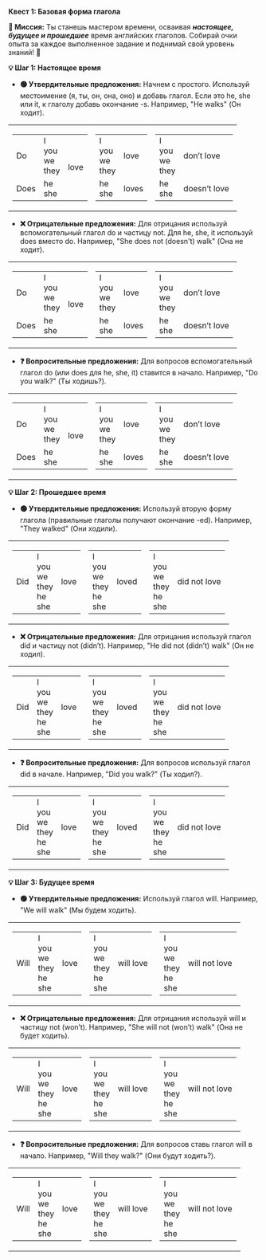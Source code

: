 
**Квест 1: Базовая форма глагола**

**🎯 Миссия:**
Ты станешь мастером времени, осваивая ***настоящее, будущее и прошедшее*** время английских глаголов. Собирай очки опыта за каждое выполненное задание и поднимай свой уровень знаний! 🚀

**💡 Шаг 1: Настоящее время**
- **🟢 Утвердительные предложения:** Начнем с простого. Используй местоимение <Highlight>(я, ты, он, она, оно)</Highlight> и добавь глагол. Если это <Highlight>he, she или it,</Highlight> к глаголу добавь окончание <Highlight>-s.</Highlight> Например, <Highlight>"He walks"</Highlight> <Highlight>(Он ходит).</Highlight>

<table className="main">
  <tbody>
  <tr>
    <td>
      <table>
        <tbody>
        <tr>
          <td>Do</td>
          <td>
            <div>I</div>
            <div>you</div>
            <div>we</div>
            <div>they</div>
          </td>
          <td rowSpan="2"><span>love</span></td>
        </tr>
        <tr>
          <td>Does</td>
          <td>
            <div>he</div>
            <div>she</div>
          </td>
        </tr>
        </tbody>
      </table>
    </td>
    <td className="current">
      <table>
        <tbody>
        <tr>
          <td>
            <div>I</div>
            <div>you</div>
            <div>we</div>
            <div>they</div>
          </td>
          <td><span>love</span></td>
        </tr>
        <tr>
          <td>
            <div>he</div>
            <div>she</div>
          </td>
          <td>love<span className="red">s</span></td>
        </tr>
        </tbody>
      </table>
    </td>
    <td>
      <table>
        <tbody>
        <tr>
          <td>
            <div>I</div>
            <div>you</div>
            <div>we</div>
            <div>they</div>
          </td>
          <td>don’t <span>love</span></td>
        </tr>
        <tr>
          <td>
            <div>he</div>
            <div>she</div>
          </td>
          <td>doesn’t <span>love</span></td>
        </tr>
        </tbody>
      </table>
    </td>
  </tr>
  </tbody>
</table>

- **❌ Отрицательные предложения:** Для отрицания используй вспомогательный глагол <Highlight>do</Highlight> и частицу <Highlight>not.</Highlight> Для <Highlight>he, she, it</Highlight> используй <Highlight>does</Highlight> вместо <Highlight>do.</Highlight> Например, <Highlight>"She does not (doesn't) walk"</Highlight> <Highlight>(Она не ходит).</Highlight>

<table className="main">
  <tbody>
  <tr>
    <td>
      <table>
        <tbody>
        <tr>
          <td>Do</td>
          <td>
            <div>I</div>
            <div>you</div>
            <div>we</div>
            <div>they</div>
          </td>
          <td rowSpan="2"><span>love</span></td>
        </tr>
        <tr>
          <td>Does</td>
          <td>
            <div>he</div>
            <div>she</div>
          </td>
        </tr>
        </tbody>
      </table>
    </td>
    <td>
      <table>
        <tbody>
        <tr>
          <td>
            <div>I</div>
            <div>you</div>
            <div>we</div>
            <div>they</div>
          </td>
          <td><span>love</span></td>
        </tr>
        <tr>
          <td>
            <div>he</div>
            <div>she</div>
          </td>
          <td>loves</td>
        </tr>
        </tbody>
      </table>
    </td>
    <td className="current">
      <table>
        <tbody>
        <tr>
          <td>
            <div>I</div>
            <div>you</div>
            <div>we</div>
            <div>they</div>
          </td>
          <td><span className="red">don’t</span> <span>love</span></td>
        </tr>
        <tr>
          <td>
            <div>he</div>
            <div>she</div>
          </td>
          <td><span className="red">doesn’t</span> <span>love</span></td>
        </tr>
        </tbody>
      </table>
    </td>
  </tr>
  </tbody>
</table>

- **❓ Вопросительные предложения:** Для вопросов вспомогательный глагол <Highlight>do (или does для he, she, it)</Highlight> ставится в начало. Например, <Highlight>"Do you walk?"</Highlight> <Highlight>(Ты ходишь?).</Highlight>

<table className="main">
  <tbody>
  <tr>
    <td className="current">
      <table>
        <tbody>
        <tr>
          <td><span className="red">Do</span></td>
          <td>
            <div>I</div>
            <div>you</div>
            <div>we</div>
            <div>they</div>
          </td>
          <td rowSpan="2"><span>love</span></td>
        </tr>
        <tr>
          <td><span className="red">Does</span></td>
          <td>
            <div>he</div>
            <div>she</div>
          </td>
        </tr>
        </tbody>
      </table>
    </td>
    <td>
      <table>
        <tbody>
        <tr>
          <td>
            <div>I</div>
            <div>you</div>
            <div>we</div>
            <div>they</div>
          </td>
          <td><span>love</span></td>
        </tr>
        <tr>
          <td>
            <div>he</div>
            <div>she</div>
          </td>
          <td>loves</td>
        </tr>
        </tbody>
      </table>
    </td>
    <td>
      <table>
        <tbody>
        <tr>
          <td>
            <div>I</div>
            <div>you</div>
            <div>we</div>
            <div>they</div>
          </td>
          <td>don’t <span>love</span></td>
        </tr>
        <tr>
          <td>
            <div>he</div>
            <div>she</div>
          </td>
          <td>doesn’t <span>love</span></td>
        </tr>
        </tbody>
      </table>
    </td>
  </tr>
  </tbody>
</table>

**💡 Шаг 2: Прошедшее время**
- **🟢 Утвердительные предложения:** Используй вторую форму глагола (правильные глаголы получают окончание <Highlight>-ed).</Highlight> Например, <Highlight>"They walked"</Highlight> <Highlight>(Они ходили).</Highlight>

<table className="main">
  <tbody>
  <tr>
    <td>
      <table>
        <tbody>
        <tr>
          <td>Did</td>
          <td>
            <div>I</div>
            <div>you</div>
            <div>we</div>
            <div>they</div>
            <div>he</div>
            <div>she</div>
          </td>
          <td><span>love</span></td>
        </tr>
        </tbody>
      </table>
    </td>
    <td className="current">
      <table>
        <tbody>
        <tr>
          <td>
            <div>I</div>
            <div>you</div>
            <div>we</div>
            <div>they</div>
            <div>he</div>
            <div>she</div>
          </td>
          <td><span>lov<span className="red">ed</span></span></td>
        </tr>
        </tbody>
      </table>
    </td>
    <td>
      <table>
        <tbody>
        <tr>
          <td>
            <div>I</div>
            <div>you</div>
            <div>we</div>
            <div>they</div>
            <div>he</div>
            <div>she</div>
          </td>
          <td>did not <span>love</span></td>
        </tr>
        </tbody>
      </table>
    </td>
  </tr>
  </tbody>
</table>

- **❌ Отрицательные предложения:** Для отрицания используй глагол <Highlight>did</Highlight> и частицу <Highlight>not (didn’t).</Highlight> Например, <Highlight>"He did not (didn’t) walk"</Highlight> <Highlight>(Он не ходил).</Highlight>

<table className="main">
  <tbody>
  <tr>
    <td>
      <table>
        <tbody>
        <tr>
          <td>Did</td>
          <td>
            <div>I</div>
            <div>you</div>
            <div>we</div>
            <div>they</div>
            <div>he</div>
            <div>she</div>
          </td>
          <td><span>love</span></td>
        </tr>
        </tbody>
      </table>
    </td>
    <td>
      <table>
        <tbody>
        <tr>
          <td>
            <div>I</div>
            <div>you</div>
            <div>we</div>
            <div>they</div>
            <div>he</div>
            <div>she</div>
          </td>
          <td><span>loved</span></td>
        </tr>
        </tbody>
      </table>
    </td>
    <td className="current">
      <table>
        <tbody>
        <tr>
          <td>
            <div>I</div>
            <div>you</div>
            <div>we</div>
            <div>they</div>
            <div>he</div>
            <div>she</div>
          </td>
          <td><span className="red">did not</span> <span>love</span></td>
        </tr>
        </tbody>
      </table>
    </td>
  </tr>
  </tbody>
</table>

- **❓ Вопросительные предложения:** Для вопросов используй глагол <Highlight>did</Highlight> в начале. Например, <Highlight>"Did you walk?"</Highlight> <Highlight>(Ты ходил?).</Highlight>

<table className="main">
  <tbody>
  <tr>
    <td className="current">
      <table>
        <tbody>
        <tr>
          <td><span className="red">Did</span></td>
          <td>
            <div>I</div>
            <div>you</div>
            <div>we</div>
            <div>they</div>
            <div>he</div>
            <div>she</div>
          </td>
          <td><span>love</span></td>
        </tr>
        </tbody>
      </table>
    </td>
    <td>
      <table>
        <tbody>
        <tr>
          <td>
            <div>I</div>
            <div>you</div>
            <div>we</div>
            <div>they</div>
            <div>he</div>
            <div>she</div>
          </td>
          <td><span>loved</span></td>
        </tr>
        </tbody>
      </table>
    </td>
    <td>
      <table>
        <tbody>
        <tr>
          <td>
            <div>I</div>
            <div>you</div>
            <div>we</div>
            <div>they</div>
            <div>he</div>
            <div>she</div>
          </td>
          <td>did not <span>love</span></td>
        </tr>
        </tbody>
      </table>
    </td>
  </tr>
  </tbody>
</table>

**💡 Шаг 3: Будущее время**
- **🟢 Утвердительные предложения:** Используй глагол <Highlight>will.</Highlight> Например, <Highlight>"We will walk"</Highlight> <Highlight>(Мы будем ходить).</Highlight>

<table className="main">
  <tbody>
  <tr>
    <td>
      <table>
        <tbody>
        <tr>
          <td>Will</td>
          <td>
            <div>I</div>
            <div>you</div>
            <div>we</div>
            <div>they</div>
            <div>he</div>
            <div>she</div>
          </td>
          <td><span>love</span></td>
        </tr>
        </tbody>
      </table>
    </td>
    <td className="current">
      <table>
        <tbody>
        <tr>
          <td>
            <div>I</div>
            <div>you</div>
            <div>we</div>
            <div>they</div>
            <div>he</div>
            <div>she</div>
          </td>
          <td><span className="red">will</span> <span>love</span></td>
        </tr>
        </tbody>
      </table>
    </td>
    <td>
      <table>
        <tbody>
        <tr>
          <td>
            <div>I</div>
            <div>you</div>
            <div>we</div>
            <div>they</div>
            <div>he</div>
            <div>she</div>
          </td>
          <td>will not <span>love</span></td>
        </tr>
        </tbody>
      </table>
    </td>
  </tr>
  </tbody>
</table>

- **❌ Отрицательные предложения:** Для отрицания используй <Highlight>will</Highlight> и частицу <Highlight>not (won’t).</Highlight> Например, <Highlight>"She will not (won’t) walk"</Highlight> <Highlight>(Она не будет ходить).</Highlight>

<table className="main">
  <tbody>
  <tr>
    <td>
      <table>
        <tbody>
        <tr>
          <td>Will</td>
          <td>
            <div>I</div>
            <div>you</div>
            <div>we</div>
            <div>they</div>
            <div>he</div>
            <div>she</div>
          </td>
          <td><span>love</span></td>
        </tr>
        </tbody>
      </table>
    </td>
    <td>
      <table>
        <tbody>
        <tr>
          <td>
            <div>I</div>
            <div>you</div>
            <div>we</div>
            <div>they</div>
            <div>he</div>
            <div>she</div>
          </td>
          <td>will <span>love</span></td>
        </tr>
        </tbody>
      </table>
    </td>
    <td className="current">
      <table>
        <tbody>
        <tr>
          <td>
            <div>I</div>
            <div>you</div>
            <div>we</div>
            <div>they</div>
            <div>he</div>
            <div>she</div>
          </td>
          <td><span className="red">will not</span> <span>love</span></td>
        </tr>
        </tbody>
      </table>
    </td>
  </tr>
  </tbody>
</table>

- **❓ Вопросительные предложения:** Для вопросов ставь глагол <Highlight>will</Highlight> в начало. Например, <Highlight>"Will they walk?"</Highlight> <Highlight>(Они будут ходить?).</Highlight>

<table className="main">
  <tbody>
  <tr>
    <td className="current">
      <table>
        <tbody>
        <tr>
          <td><span className="red">Will</span></td>
          <td>
            <div>I</div>
            <div>you</div>
            <div>we</div>
            <div>they</div>
            <div>he</div>
            <div>she</div>
          </td>
          <td><span>love</span></td>
        </tr>
        </tbody>
      </table>
    </td>
    <td>
      <table>
        <tbody>
        <tr>
          <td>
            <div>I</div>
            <div>you</div>
            <div>we</div>
            <div>they</div>
            <div>he</div>
            <div>she</div>
          </td>
          <td>will <span>love</span></td>
        </tr>
        </tbody>
      </table>
    </td>
    <td>
      <table>
        <tbody>
        <tr>
          <td>
            <div>I</div>
            <div>you</div>
            <div>we</div>
            <div>they</div>
            <div>he</div>
            <div>she</div>
          </td>
          <td>will not <span>love</span></td>
        </tr>
        </tbody>
      </table>
    </td>
  </tr>
  </tbody>
</table>
